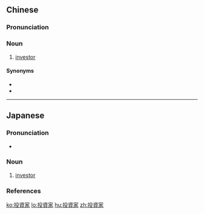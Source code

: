 {{also|投资家}}
==Chinese==
{{zh-forms|s=投资家|type=21}}

===Pronunciation===
{{zh-pron
|m=tóuzījiā
|c=tau4 zi1 gaa1
|cat=n
}}

===Noun===
{{zh-noun}}

# [[investor]]

====Synonyms====
* {{zh-l|投資人}}
* {{zh-l|投資者}}

----

==Japanese==
{{ja-kanjitab|とう|し|か|yomi=on}}

===Pronunciation===
* {{ja-pron|とうしか|y=o|acc=0|dev=3|acc_ref=NHK}}

===Noun===
{{ja-noun|とうしか}}

# [[investor]]

===References===
<references/>

[[ko:投資家]]
[[lo:投資家]]
[[hu:投資家]]
[[zh:投資家]]